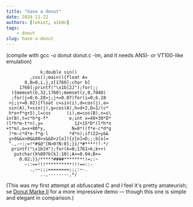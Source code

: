 ```yaml
---
title: "have a donut"
date: 2024-11-22
authors: [lekiet, a1k0n]
tags: 
    - donut
slug: have-a-donut
---
```


(compile with gcc -o donut donut.c -lm, and it needs ANSI- or VT100-like emulation)
```
             k;double sin()
         ,cos();main(){float A=
       0,B=0,i,j,z[1760];char b[
     1760];printf("\x1b[2J");for(;;
  ){memset(b,32,1760);memset(z,0,7040)
  ;for(j=0;6.28>j;j+=0.07)for(i=0;6.28
 >i;i+=0.02){float c=sin(i),d=cos(j),e=
 sin(A),f=sin(j),g=cos(A),h=d+2,D=1/(c*
 h*e+f*g+5),l=cos      (i),m=cos(B),n=s\
in(B),t=c*h*g-f*        e;int x=40+30*D*
(l*h*m-t*n),y=            12+15*D*(l*h*n
+t*m),o=x+80*y,          N=8*((f*e-c*d*g
 )*m-c*d*e-f*g-l        *d*n);if(22>y&&
 y>0&&x>0&&80>x&&D>z[o]){z[o]=D;;;b[o]=
 ".,-~:;=!*#$@"[N>0?N:0];}}/*#****!!-*/
  printf("\x1b[H");for(k=0;1761>k;k++)
   putchar(k%80?b[k]:10);A+=0.04;B+=
     0.02;}}/*****####*******!!=;:~
       ~::==!!!**********!!!==::-
         .,~~;;;========;;;:~-.
             ..,--------,*/
```
(This was my first attempt at obfuscated C and I feel it's pretty amateurish; se [Donut Marke II](/blog/donut-ver-two) for a more impressive demo — though this one is simple and elegant in comparison.)